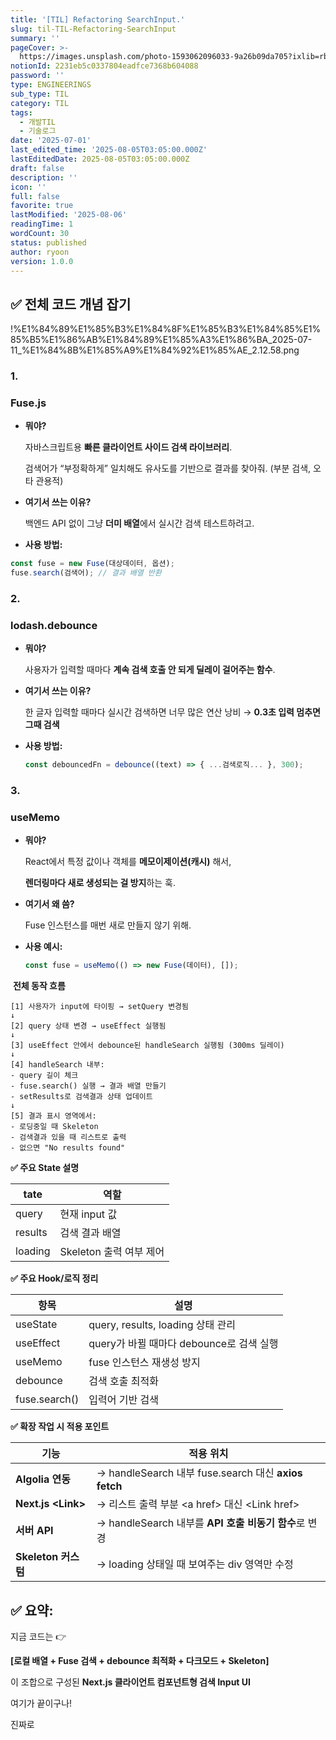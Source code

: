 ```yaml
---
title: '[TIL] Refactoring SearchInput.'
slug: til-TIL-Refactoring-SearchInput
summary: ''
pageCover: >-
  https://images.unsplash.com/photo-1593062096033-9a26b09da705?ixlib=rb-4.0.3&q=85&fm=jpg&crop=entropy&cs=srgb
notionId: 2231eb5c0337804eadfce7368b604088
password: ''
type: ENGINEERINGS
sub_type: TIL
category: TIL
tags:
  - 개발TIL
  - 기술로그
date: '2025-07-01'
last_edited_time: '2025-08-05T03:05:00.000Z'
lastEditedDate: 2025-08-05T03:05:00.000Z
draft: false
description: ''
icon: ''
full: false
favorite: true
lastModified: '2025-08-06'
readingTime: 1
wordCount: 30
status: published
author: ryoon
version: 1.0.0
---
```


## **✅ 전체 코드 개념 잡기**


!%E1%84%89%E1%85%B3%E1%84%8F%E1%85%B3%E1%84%85%E1%85%B5%E1%86%AB%E1%84%89%E1%85%A3%E1%86%BA_2025-07-11_%E1%84%8B%E1%85%A9%E1%84%92%E1%85%AE_2.12.58.png


### **1.**


### **Fuse.js**

- **뭐야?**

    자바스크립트용 **빠른 클라이언트 사이드 검색 라이브러리**.


    검색어가 “부정확하게” 일치해도 유사도를 기반으로 결과를 찾아줘. (부분 검색, 오타 관용적)

- **여기서 쓰는 이유?**

    백엔드 API 없이 그냥 **더미 배열**에서 실시간 검색 테스트하려고.

- **사용 방법:**

```typescript
const fuse = new Fuse(대상데이터, 옵션);
fuse.search(검색어); // 결과 배열 반환
```


### **2.**


### **lodash.debounce**

- **뭐야?**

    사용자가 입력할 때마다 **계속 검색 호출 안 되게 딜레이 걸어주는 함수**.

- **여기서 쓰는 이유?**

    한 글자 입력할 때마다 실시간 검색하면 너무 많은 연산 낭비 → **0.3초 입력 멈추면 그때 검색**

- **사용 방법:**

    ```typescript
    const debouncedFn = debounce((text) => { ...검색로직... }, 300);
    ```


### **3.**


### **useMemo**

- **뭐야?**

    React에서 특정 값이나 객체를 **메모이제이션(캐시)** 해서,


    **렌더링마다 새로 생성되는 걸 방지**하는 훅.

- **여기서 왜 씀?**

    Fuse 인스턴스를 매번 새로 만들지 않기 위해.

- **사용 예시:**

    ```typescript
    const fuse = useMemo(() => new Fuse(데이터), []);
    ```



 **전체 동작 흐름**



```plain text
[1] 사용자가 input에 타이핑 → setQuery 변경됨
↓
[2] query 상태 변경 → useEffect 실행됨
↓
[3] useEffect 안에서 debounce된 handleSearch 실행됨 (300ms 딜레이)
↓
[4] handleSearch 내부:
- query 길이 체크
- fuse.search() 실행 → 결과 배열 만들기
- setResults로 검색결과 상태 업데이트
↓
[5] 결과 표시 영역에서:
- 로딩중일 때 Skeleton
- 검색결과 있을 때 리스트로 출력
- 없으면 "No results found"
```



**✅ 주요 State 설명**



| **tate** | **역할**            |
| -------- | ----------------- |
| query    | 현재 input 값        |
| results  | 검색 결과 배열          |
| loading  | Skeleton 출력 여부 제어 |



**✅ 주요 Hook/로직 정리**



| **항목**        | **설명**                        |
| ------------- | ----------------------------- |
| useState      | query, results, loading 상태 관리 |
| useEffect     | query가 바뀔 때마다 debounce로 검색 실행 |
| useMemo       | fuse 인스턴스 재생성 방지              |
| debounce      | 검색 호출 최적화                     |
| fuse.search() | 입력어 기반 검색                     |



**✅ 확장 작업 시 적용 포인트**



| **기능**             | **적용 위치**                                        |
| ------------------ | ------------------------------------------------ |
| **Algolia 연동**     | → handleSearch 내부 fuse.search 대신 **axios fetch** |
| **Next.js &lt;Link&gt;** | → 리스트 출력 부분 &lt;a href&gt; 대신 &lt;Link href&gt;              |
| **서버 API**         | → handleSearch 내부를 **API 호출 비동기 함수**로 변경         |
| **Skeleton 커스텀**   | → loading 상태일 때 보여주는 div 영역만 수정                  |


## **✅ 요약:**


지금 코드는 👉


**[로컬 배열 + Fuse 검색 + debounce 최적화 + 다크모드 + Skeleton]**


이 조합으로 구성된 **Next.js 클라이언트 컴포넌트형 검색 Input UI**


여기가 끝이구나!


진짜로 


